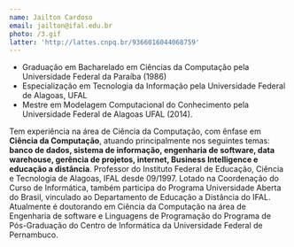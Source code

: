 ```yaml
---
name: Jailton Cardoso
email: jailton@ifal.edu.br
photo: /3.gif
latter: 'http://lattes.cnpq.br/9366016044068759'
---
```


* Graduação em Bacharelado em Ciências da Computação pela Universidade Federal da Paraíba (1986)
* Especialização em Tecnologia da Informação pela Universidade Federal de Alagoas, UFAL
* Mestre em Modelagem Computacional do Conhecimento pela Universidade Federal de Alagoas UFAL (2014).

Tem experiência na área de Ciência da Computação, com ênfase em **Ciência da Computação**, atuando principalmente nos seguintes temas: **banco de dados, sistema de informação, engenharia de software, data warehouse, gerência de projetos, internet, Business Intelligence e educação a distância**. Professor do Instituto Federal de Educação, Ciência e Tecnologia de Alagoas, IFAL desde 09/1997. Lotado na Coordenação do Curso de Informática, também participa do Programa Universidade Aberta do Brasil, vinculado ao Departamento de Educação a Distância do IFAL. Atualmente é doutorando em Ciência da Computação na área de Engenharia de software e Linguagens de Programação do Programa de Pós-Graduação do Centro de Informática da Universidade Federal de Pernambuco. 
